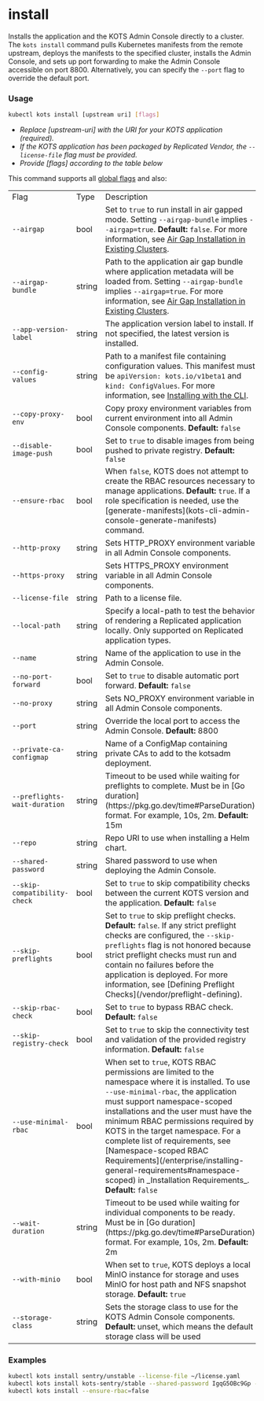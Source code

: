
# install

Installs the application and the KOTS Admin Console directly to a cluster.
The `kots install` command pulls Kubernetes manifests from the remote upstream, deploys the manifests to the specified cluster, installs the Admin Console, and sets up port forwarding to make the Admin Console accessible on port 8800.
Alternatively, you can specify the `--port` flag to override the default port.

### Usage

```bash
kubectl kots install [upstream uri] [flags]
```

- _Replace [upstream-uri] with the URI for your KOTS application (required)._
- _If the KOTS application has been packaged by Replicated Vendor, the `--license-file` flag must be provided._
- _Provide [flags] according to the table below_

This command supports all [global flags](kots-cli-global-flags) and also:

<table>
    <tr>
        <td>Flag</td>
        <td>Type</td>
        <td>Description</td>
    </tr>
    <tr>
        <td><code>--airgap</code></td>
        <td>bool</td>
        <td>Set to <code>true</code> to run install in air gapped mode. Setting <code>--airgap-bundle</code> implies <code>--airgap=true</code>. <strong>Default:</strong> <code>false</code>. For more information, see <a href="/enterprise/installing-existing-cluster-airgapped">Air Gap Installation in Existing Clusters</a>.</td>
    </tr>
    <tr>
        <td><code>--airgap-bundle</code></td>
        <td>string</td>
        <td>Path to the application air gap bundle where application metadata will be loaded from. Setting <code>--airgap-bundle</code> implies <code>--airgap=true</code>. For more information, see <a href="/enterprise/installing-existing-cluster-airgapped">Air Gap Installation in Existing Clusters</a>.</td>
    </tr>
    <tr>
        <td><code>--app-version-label</code></td>
        <td>string</td>
        <td>The application version label to install. If not specified, the latest version is installed.</td>
    </tr>
    <tr>
        <td><code>--config-values</code></td>
        <td>string</td>
        <td>Path to a manifest file containing configuration values. This manifest must be <code>apiVersion: kots.io/v1beta1</code> and <code>kind: ConfigValues</code>. For more information, see <a href="/enterprise/installing-existing-cluster-automation">Installing with the CLI</a>.</td>
    </tr>
    <tr>
        <td><code>--copy-proxy-env</code></td>
        <td>bool</td>
        <td>Copy proxy environment variables from current environment into all Admin Console components. <strong>Default:</strong> <code>false</code></td>
    </tr>
    <tr>
        <td><code>--disable-image-push</code></td>
        <td>bool</td>
        <td>Set to <code>true</code> to disable images from being pushed to private registry. <strong>Default:</strong> <code>false</code></td>
    </tr>
    <tr>
        <td><code>--ensure-rbac</code></td>
        <td>bool</td>
        <td>When <code>false</code>, KOTS does not attempt to create the RBAC resources necessary to manage applications. <strong>Default:</strong> <code>true</code>. If a role specification is needed, use the [generate-manifests](kots-cli-admin-console-generate-manifests) command.</td>
    </tr>
    <Help/>
    <tr>
        <td><code>--http-proxy</code></td>
        <td>string</td>
        <td>Sets HTTP_PROXY environment variable in all Admin Console components.</td>
    </tr>
    <tr>
        <td><code>--https-proxy</code></td>
        <td>string</td>
        <td>Sets HTTPS_PROXY environment variable in all Admin Console components.</td>
    </tr>
    <KotsadmNamespace/>
    <KotsadmRegistry/>
    <tr>
        <td><code>--license-file</code></td>
        <td>string</td>
        <td>Path to a license file.</td>
    </tr>
    <tr>
        <td><code>--local-path</code></td>
        <td>string</td>
        <td>Specify a local-path to test the behavior of rendering a Replicated application locally. Only supported on Replicated application types.</td>
    </tr>
    <tr>
        <td><code>--name</code></td>
        <td>string</td>
        <td>Name of the application to use in the Admin Console.</td>
    </tr>
    <tr>
        <td><code>--no-port-forward</code></td>
        <td>bool</td>
        <td>Set to <code>true</code> to disable automatic port forward. <strong>Default:</strong> <code>false</code></td>
    </tr>
    <tr>
        <td><code>--no-proxy</code></td>
        <td>string</td>
        <td>Sets NO_PROXY environment variable in all Admin Console components.</td>
    </tr>
    <tr>
        <td><code>--port</code></td>
        <td>string</td>
        <td>Override the local port to access the Admin Console. <strong>Default:</strong> 8800</td>
    </tr>
    <tr>
        <td><code>--private-ca-configmap</code></td>
        <td>string</td>
        <td>Name of a ConfigMap containing private CAs to add to the kotsadm deployment.</td>
    </tr>
    <tr>
        <td><code>--preflights-wait-duration</code></td>
        <td>string</td>
        <td>Timeout to be used while waiting for preflights to complete. Must be in [Go duration](https://pkg.go.dev/time#ParseDuration) format. For example, 10s, 2m. <strong>Default:</strong> 15m</td>
    </tr>
    <RegistryPassword/>
    <RegistryUsername/>
    <tr>
        <td><code>--repo</code></td>
        <td>string</td>
        <td>Repo URI to use when installing a Helm chart.</td>
    </tr>
    <tr>
        <td><code>--shared-password</code></td>
        <td>string</td>
        <td>Shared password to use when deploying the Admin Console.</td>
    </tr>
    <tr>
        <td><code>--skip-compatibility-check</code></td>
        <td>bool</td>
        <td>Set to <code>true</code> to skip compatibility checks between the current KOTS version and the application. <strong>Default:</strong> <code>false</code></td>
    </tr>
    <tr>
        <td><code>--skip-preflights</code></td>
        <td>bool</td>
        <td>Set to <code>true</code> to skip preflight checks. <strong>Default:</strong> <code>false</code>. If any strict preflight checks are configured, the <code>--skip-preflights</code> flag is not honored because strict preflight checks must run and contain no failures before the application is deployed. For more information, see [Defining Preflight Checks](/vendor/preflight-defining).</td>
    </tr>
    <tr>
        <td><code>--skip-rbac-check</code></td>
        <td>bool</td>
        <td>Set to <code>true</code> to bypass RBAC check. <strong>Default:</strong> <code>false</code></td>
    </tr>
    <tr>
        <td><code>--skip-registry-check</code></td>
        <td>bool</td>
        <td>Set to <code>true</code> to skip the connectivity test and validation of the provided registry information. <strong>Default:</strong> <code>false</code></td>
    </tr>
    <StrictSecurityContext/>
    <tr>
        <td><code>--use-minimal-rbac</code></td>
        <td>bool</td>
        <td>When set to <code>true</code>, KOTS RBAC permissions are limited to the namespace where it is installed. To use  <code>--use-minimal-rbac</code>, the application must support namespace-scoped installations and the user must have the minimum RBAC permissions required by KOTS in the target namespace. For a complete list of requirements, see [Namespace-scoped RBAC Requirements​](/enterprise/installing-general-requirements#namespace-scoped) in _Installation Requirements_. <strong>Default:</strong> <code>false</code></td>
    </tr>
    <tr>
        <td><code>--wait-duration</code></td>
        <td>string</td>
        <td>Timeout to be used while waiting for individual components to be ready. Must be in [Go duration](https://pkg.go.dev/time#ParseDuration) format. For example, 10s, 2m. <strong>Default:</strong> 2m</td>
    </tr>
    <tr>
        <td><code>--with-minio</code></td>
        <td>bool</td>
        <td>When set to <code>true</code>, KOTS deploys a local MinIO instance for storage and uses MinIO for host path and NFS snapshot storage. <strong>Default:</strong> <code>true</code></td>
    </tr>
    <tr>
        <td><code>--storage-class</code></td>
        <td>string</td>
        <td>Sets the storage class to use for the KOTS Admin Console components. <strong>Default:</strong> unset, which means the default storage class will be used</td>
    </tr>
</table>


### Examples

```bash
kubectl kots install sentry/unstable --license-file ~/license.yaml
kubectl kots install kots-sentry/stable --shared-password IgqG5OBc9Gp --license-file ~/sentry-license.yaml --namespace sentry-namespace --config-values ~/config-values.yaml
kubectl kots install --ensure-rbac=false
```
